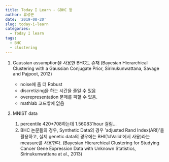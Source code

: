 ```yaml
---
title: Today I Learn - GBHC 등
author: 류성균
date: '2019-08-20'
slug: today-i-learn
categories: 
  - Today I learn
tags:
  - BHC
  - clustering
---
```


<!--more-->

1. Gaussian assumption을 사용한 BHC도 존재 (Bayesian Hierarchical Clustering with a Gaussian Conjugate Prior, Sirinukunwattana, Savage and Pajpoot, 2012)

    - noise에 좀 더 Robust
    - discretizing을 하는 시간을 줄일 수 있음
    - overepresentation 문제를 피할 수 있음.
    - mathlab 코드밖에 없음

\n

2. MNIST data

	  1. percentile 420*708하는데 1.560831hour 걸림...
	  2. BHC 논문들의 경우, Synthetic Data의 경우 'adjusted Rand Index(ARI)'을 활용하고, 실제 genetic data의 경우에는 BHI('clValid'에서 사용)라는 measure를 사용한다. (Bayesian Hierarchical Clustering for Studying Cancer Gene Expression Data with Unknown Statistics, Sirinukunwattana at al., 2013)

